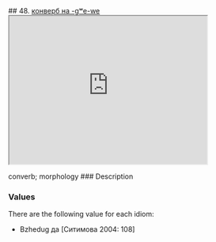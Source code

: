 ## 48. <a href =  'https://agricolamz.github.io/The_Circassian_Isoglosses_Database/48.html'>конверб на -gʷe-we</a><div class='box'><iframe src='https://agricolamz.github.io/The_Circassian_Isoglosses_Database/48.html' width = '400px' height = '300px'></iframe></div>converb; morphology
### Description



### Values
There are the following value for each idiom:

* Bzhedug  да [Ситимова 2004: 108] 


